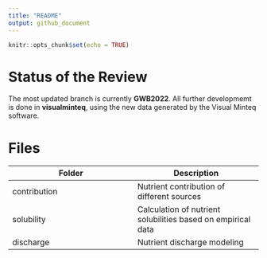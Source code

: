 ```yaml
---
title: "README"
output: github_document
---
```


```r
knitr::opts_chunk$set(echo = TRUE)
```

# Status of the Review

The most updated branch is currently **GWB2022**. All further developmemt is done in **visualminteq**, using the new data generated by the Visual Minteq software.



# Files

|Folder|Description|
|---|---|
|contribution|Nutrient contribution of different sources|
|solubility|Calculation of nutrient solubilities based on empirical data|
|discharge|Nutrient discharge modeling|